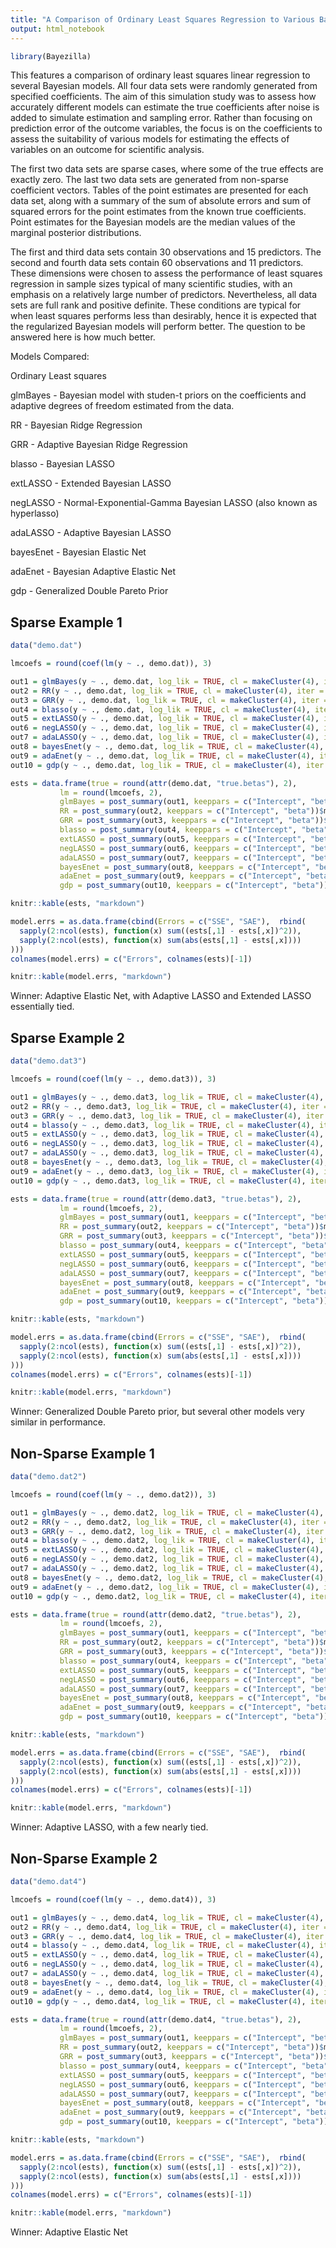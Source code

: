 ```yaml
---
title: "A Comparison of Ordinary Least Squares Regression to Various Bayesian Regression Models"
output: html_notebook
---
```



```r
library(Bayezilla)
```


This features a comparison of ordinary least squares linear regression to several Bayesian models. All four data sets
were randomly generated from specified coefficients. The aim of this simulation study was to assess how accurately different models can estimate the true coefficients after noise is added to simulate estimation and sampling error. Rather than focusing on prediction error of the outcome
variables, the focus is on the coefficients to assess the suitability of
various models for estimating the effects of variables on an outcome for scientific analysis. 

The first two data sets are sparse cases, where some of the true effects are exactly zero. The last two data sets are 
generated from non-sparse coefficient vectors. Tables of the point estimates are presented for each data set, along with
a summary of the sum of absolute errors and sum of squared errors for the point estimates from the known true coefficients. Point estimates for the Bayesian models are the median values of the
marginal posterior distributions. 

The first and third data sets contain 30 observations and 15 predictors. The second and fourth
data sets contain 60 observations and 11 predictors. These dimensions were chosen to assess the performance of 
least squares regression in sample sizes typical of many scientific studies, with an emphasis on a relatively 
large number of predictors. Nevertheless, all data sets are full rank and positive definite. These conditions are typical for when least squares performs less than desirably, hence it is expected that the regularized Bayesian models will perform better. The question to be answered here is how much better. 

Models Compared:

Ordinary Least squares

glmBayes - Bayesian model with studen-t priors on the coefficients and adaptive degrees of freedom estimated from the data.

RR - Bayesian Ridge Regression

GRR - Adaptive Bayesian Ridge Regression

blasso - Bayesian LASSO 

extLASSO - Extended Bayesian LASSO

negLASSO - Normal-Exponential-Gamma Bayesian LASSO (also known as hyperlasso)

adaLASSO - Adaptive Bayesian LASSO

bayesEnet - Bayesian Elastic Net

adaEnet - Bayesian Adaptive Elastic Net

gdp - Generalized Double Pareto Prior

## Sparse Example 1

```r
data("demo.dat")
```

```r
lmcoefs = round(coef(lm(y ~ ., demo.dat)), 3)
```

```r
out1 = glmBayes(y ~ ., demo.dat, log_lik = TRUE, cl = makeCluster(4), iter = 4000, thin = 1, adapt = 1000, warmup = 1000, method = "rjparallel")
out2 = RR(y ~ ., demo.dat, log_lik = TRUE, cl = makeCluster(4), iter = 4000, thin = 1, adapt = 1000, warmup = 1000, method = "rjparallel")
out3 = GRR(y ~ ., demo.dat, log_lik = TRUE, cl = makeCluster(4), iter = 4000, thin = 1, adapt = 1000, warmup = 1000, method = "rjparallel")
out4 = blasso(y ~ ., demo.dat, log_lik = TRUE, cl = makeCluster(4), iter = 4000, thin = 1, adapt = 1000, warmup = 1000, method = "rjparallel")
out5 = extLASSO(y ~ ., demo.dat, log_lik = TRUE, cl = makeCluster(4), iter = 4000, thin = 1, adapt = 1000, warmup = 1000, method = "rjparallel")
out6 = negLASSO(y ~ ., demo.dat, log_lik = TRUE, cl = makeCluster(4), iter = 4000, thin = 1, adapt = 1000, warmup = 1000, method = "rjparallel")
out7 = adaLASSO(y ~ ., demo.dat, log_lik = TRUE, cl = makeCluster(4), iter = 4000, thin = 1, adapt = 1000, warmup = 1000, method = "rjparallel")
out8 = bayesEnet(y ~ ., demo.dat, log_lik = TRUE, cl = makeCluster(4), iter = 4000, thin = 1, adapt = 1000, warmup = 1000, method = "rjparallel")
out9 = adaEnet(y ~ ., demo.dat, log_lik = TRUE, cl = makeCluster(4), iter = 4000, thin = 1, adapt = 1000, warmup = 1000, method = "rjparallel")
out10 = gdp(y ~ ., demo.dat, log_lik = TRUE, cl = makeCluster(4), iter = 4000, thin = 1, adapt = 1000, warmup = 1000, method = "rjparallel")
```


```r
ests = data.frame(true = round(attr(demo.dat, "true.betas"), 2), 
           lm = round(lmcoefs, 2), 
           glmBayes = post_summary(out1, keeppars = c("Intercept", "beta"))$median,
           RR = post_summary(out2, keeppars = c("Intercept", "beta"))$median,
           GRR = post_summary(out3, keeppars = c("Intercept", "beta"))$median,
           blasso = post_summary(out4, keeppars = c("Intercept", "beta"))$median,
           extLASSO = post_summary(out5, keeppars = c("Intercept", "beta"))$median,
           negLASSO = post_summary(out6, keeppars = c("Intercept", "beta"))$median,
           adaLASSO = post_summary(out7, keeppars = c("Intercept", "beta"))$median,
           bayesEnet = post_summary(out8, keeppars = c("Intercept", "beta"))$median,
           adaEnet = post_summary(out9, keeppars = c("Intercept", "beta"))$median,
           gdp = post_summary(out10, keeppars = c("Intercept", "beta"))$median)

knitr::kable(ests, "markdown")

model.errs = as.data.frame(cbind(Errors = c("SSE", "SAE"),  rbind(
  sapply(2:ncol(ests), function(x) sum((ests[,1] - ests[,x])^2)),
  sapply(2:ncol(ests), function(x) sum(abs(ests[,1] - ests[,x])))
)))
colnames(model.errs) = c("Errors", colnames(ests)[-1])

knitr::kable(model.errs, "markdown")
```

Winner: Adaptive Elastic Net, with Adaptive LASSO and Extended LASSO essentially tied.

## Sparse Example 2

```r
data("demo.dat3")
```


```r
lmcoefs = round(coef(lm(y ~ ., demo.dat3)), 3)
```


```r
out1 = glmBayes(y ~ ., demo.dat3, log_lik = TRUE, cl = makeCluster(4), iter = 4000, thin = 1, adapt = 1000, warmup = 1000, method = "rjparallel")
out2 = RR(y ~ ., demo.dat3, log_lik = TRUE, cl = makeCluster(4), iter = 4000, thin = 1, adapt = 1000, warmup = 1000, method = "rjparallel")
out3 = GRR(y ~ ., demo.dat3, log_lik = TRUE, cl = makeCluster(4), iter = 4000, thin = 1, adapt = 1000, warmup = 1000, method = "rjparallel")
out4 = blasso(y ~ ., demo.dat3, log_lik = TRUE, cl = makeCluster(4), iter = 4000, thin = 1, adapt = 1000, warmup = 1000, method = "rjparallel")
out5 = extLASSO(y ~ ., demo.dat3, log_lik = TRUE, cl = makeCluster(4), iter = 4000, thin = 1, adapt = 1000, warmup = 1000, method = "rjparallel")
out6 = negLASSO(y ~ ., demo.dat3, log_lik = TRUE, cl = makeCluster(4), iter = 4000, thin = 1, adapt = 1000, warmup = 1000, method = "rjparallel")
out7 = adaLASSO(y ~ ., demo.dat3, log_lik = TRUE, cl = makeCluster(4), iter = 4000, thin = 1, adapt = 1000, warmup = 1000, method = "rjparallel")
out8 = bayesEnet(y ~ ., demo.dat3, log_lik = TRUE, cl = makeCluster(4), iter = 4000, thin = 1, adapt = 1000, warmup = 1000, method = "rjparallel")
out9 = adaEnet(y ~ ., demo.dat3, log_lik = TRUE, cl = makeCluster(4), iter = 4000, thin = 1, adapt = 1000, warmup = 1000, method = "rjparallel")
out10 = gdp(y ~ ., demo.dat3, log_lik = TRUE, cl = makeCluster(4), iter = 4000, thin = 1, adapt = 1000, warmup = 1000, method = "rjparallel")
```


```r
ests = data.frame(true = round(attr(demo.dat3, "true.betas"), 2), 
           lm = round(lmcoefs, 2), 
           glmBayes = post_summary(out1, keeppars = c("Intercept", "beta"))$median,
           RR = post_summary(out2, keeppars = c("Intercept", "beta"))$median,
           GRR = post_summary(out3, keeppars = c("Intercept", "beta"))$median,
           blasso = post_summary(out4, keeppars = c("Intercept", "beta"))$median,
           extLASSO = post_summary(out5, keeppars = c("Intercept", "beta"))$median,
           negLASSO = post_summary(out6, keeppars = c("Intercept", "beta"))$median,
           adaLASSO = post_summary(out7, keeppars = c("Intercept", "beta"))$median,
           bayesEnet = post_summary(out8, keeppars = c("Intercept", "beta"))$median,
           adaEnet = post_summary(out9, keeppars = c("Intercept", "beta"))$median,
           gdp = post_summary(out10, keeppars = c("Intercept", "beta"))$median)

knitr::kable(ests, "markdown")

model.errs = as.data.frame(cbind(Errors = c("SSE", "SAE"),  rbind(
  sapply(2:ncol(ests), function(x) sum((ests[,1] - ests[,x])^2)),
  sapply(2:ncol(ests), function(x) sum(abs(ests[,1] - ests[,x])))
)))
colnames(model.errs) = c("Errors", colnames(ests)[-1])

knitr::kable(model.errs, "markdown")
```

Winner: Generalized Double Pareto prior, but several other models very
similar in performance.

## Non-Sparse Example 1

```r
data("demo.dat2")
```

```r
lmcoefs = round(coef(lm(y ~ ., demo.dat2)), 3)
```
 
```r
out1 = glmBayes(y ~ ., demo.dat2, log_lik = TRUE, cl = makeCluster(4), iter = 4000, thin = 1, adapt = 1000, warmup = 1000, method = "rjparallel")
out2 = RR(y ~ ., demo.dat2, log_lik = TRUE, cl = makeCluster(4), iter = 4000, thin = 1, adapt = 1000, warmup = 1000, method = "rjparallel")
out3 = GRR(y ~ ., demo.dat2, log_lik = TRUE, cl = makeCluster(4), iter = 4000, thin = 1, adapt = 1000, warmup = 1000, method = "rjparallel")
out4 = blasso(y ~ ., demo.dat2, log_lik = TRUE, cl = makeCluster(4), iter = 4000, thin = 1, adapt = 1000, warmup = 1000, method = "rjparallel")
out5 = extLASSO(y ~ ., demo.dat2, log_lik = TRUE, cl = makeCluster(4), iter = 4000, thin = 1, adapt = 1000, warmup = 1000, method = "rjparallel")
out6 = negLASSO(y ~ ., demo.dat2, log_lik = TRUE, cl = makeCluster(4), iter = 4000, thin = 1, adapt = 1000, warmup = 1000, method = "rjparallel")
out7 = adaLASSO(y ~ ., demo.dat2, log_lik = TRUE, cl = makeCluster(4), iter = 4000, thin = 1, adapt = 1000, warmup = 1000, method = "rjparallel")
out8 = bayesEnet(y ~ ., demo.dat2, log_lik = TRUE, cl = makeCluster(4), iter = 4000, thin = 1, adapt = 1000, warmup = 1000, method = "rjparallel")
out9 = adaEnet(y ~ ., demo.dat2, log_lik = TRUE, cl = makeCluster(4), iter = 4000, thin = 1, adapt = 1000, warmup = 1000, method = "rjparallel")
out10 = gdp(y ~ ., demo.dat2, log_lik = TRUE, cl = makeCluster(4), iter = 4000, thin = 1, adapt = 1000, warmup = 1000, method = "rjparallel")
```


```r
ests = data.frame(true = round(attr(demo.dat2, "true.betas"), 2), 
           lm = round(lmcoefs, 2), 
           glmBayes = post_summary(out1, keeppars = c("Intercept", "beta"))$median,
           RR = post_summary(out2, keeppars = c("Intercept", "beta"))$median,
           GRR = post_summary(out3, keeppars = c("Intercept", "beta"))$median,
           blasso = post_summary(out4, keeppars = c("Intercept", "beta"))$median,
           extLASSO = post_summary(out5, keeppars = c("Intercept", "beta"))$median,
           negLASSO = post_summary(out6, keeppars = c("Intercept", "beta"))$median,
           adaLASSO = post_summary(out7, keeppars = c("Intercept", "beta"))$median,
           bayesEnet = post_summary(out8, keeppars = c("Intercept", "beta"))$median,
           adaEnet = post_summary(out9, keeppars = c("Intercept", "beta"))$median,
           gdp = post_summary(out10, keeppars = c("Intercept", "beta"))$median)

knitr::kable(ests, "markdown")

model.errs = as.data.frame(cbind(Errors = c("SSE", "SAE"),  rbind(
  sapply(2:ncol(ests), function(x) sum((ests[,1] - ests[,x])^2)),
  sapply(2:ncol(ests), function(x) sum(abs(ests[,1] - ests[,x])))
)))
colnames(model.errs) = c("Errors", colnames(ests)[-1])

knitr::kable(model.errs, "markdown")
```

Winner: Adaptive LASSO, with a few nearly tied.

## Non-Sparse Example 2

```r
data("demo.dat4")
```

```r
lmcoefs = round(coef(lm(y ~ ., demo.dat4)), 3)
```
 
```r
out1 = glmBayes(y ~ ., demo.dat4, log_lik = TRUE, cl = makeCluster(4), iter = 4000, thin = 1, adapt = 1000, warmup = 1000, method = "rjparallel")
out2 = RR(y ~ ., demo.dat4, log_lik = TRUE, cl = makeCluster(4), iter = 4000, thin = 1, adapt = 1000, warmup = 1000, method = "rjparallel")
out3 = GRR(y ~ ., demo.dat4, log_lik = TRUE, cl = makeCluster(4), iter = 4000, thin = 1, adapt = 1000, warmup = 1000, method = "rjparallel")
out4 = blasso(y ~ ., demo.dat4, log_lik = TRUE, cl = makeCluster(4), iter = 4000, thin = 1, adapt = 1000, warmup = 1000, method = "rjparallel")
out5 = extLASSO(y ~ ., demo.dat4, log_lik = TRUE, cl = makeCluster(4), iter = 4000, thin = 1, adapt = 1000, warmup = 1000, method = "rjparallel")
out6 = negLASSO(y ~ ., demo.dat4, log_lik = TRUE, cl = makeCluster(4), iter = 4000, thin = 1, adapt = 1000, warmup = 1000, method = "rjparallel")
out7 = adaLASSO(y ~ ., demo.dat4, log_lik = TRUE, cl = makeCluster(4), iter = 4000, thin = 1, adapt = 1000, warmup = 1000, method = "rjparallel")
out8 = bayesEnet(y ~ ., demo.dat4, log_lik = TRUE, cl = makeCluster(4), iter = 4000, thin = 1, adapt = 1000, warmup = 1000, method = "rjparallel")
out9 = adaEnet(y ~ ., demo.dat4, log_lik = TRUE, cl = makeCluster(4), iter = 4000, thin = 1, adapt = 1000, warmup = 1000, method = "rjparallel")
out10 = gdp(y ~ ., demo.dat4, log_lik = TRUE, cl = makeCluster(4), iter = 4000, thin = 1, adapt = 1000, warmup = 1000, method = "rjparallel")
```


```r
ests = data.frame(true = round(attr(demo.dat4, "true.betas"), 2), 
           lm = round(lmcoefs, 2), 
           glmBayes = post_summary(out1, keeppars = c("Intercept", "beta"))$median,
           RR = post_summary(out2, keeppars = c("Intercept", "beta"))$median,
           GRR = post_summary(out3, keeppars = c("Intercept", "beta"))$median,
           blasso = post_summary(out4, keeppars = c("Intercept", "beta"))$median,
           extLASSO = post_summary(out5, keeppars = c("Intercept", "beta"))$median,
           negLASSO = post_summary(out6, keeppars = c("Intercept", "beta"))$median,
           adaLASSO = post_summary(out7, keeppars = c("Intercept", "beta"))$median,
           bayesEnet = post_summary(out8, keeppars = c("Intercept", "beta"))$median,
           adaEnet = post_summary(out9, keeppars = c("Intercept", "beta"))$median,
           gdp = post_summary(out10, keeppars = c("Intercept", "beta"))$median)

knitr::kable(ests, "markdown")

model.errs = as.data.frame(cbind(Errors = c("SSE", "SAE"),  rbind(
  sapply(2:ncol(ests), function(x) sum((ests[,1] - ests[,x])^2)),
  sapply(2:ncol(ests), function(x) sum(abs(ests[,1] - ests[,x])))
)))
colnames(model.errs) = c("Errors", colnames(ests)[-1])

knitr::kable(model.errs, "markdown")
```

Winner: Adaptive Elastic Net